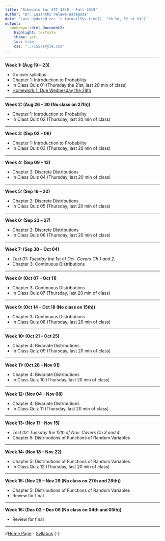 ```yaml
---
title: "Schedule for STT 3250 - Fall 2019"
author: "Dr. Lasanthi Pelawa-Watagoda"
date: 'Last Updated on: `r format(Sys.time(), "%b %d, %Y at %X")`'
output: 
  bookdown::html_document2: 
    highlight: textmate
    theme: yeti
    toc: true
    css: "../CSS/style.css"
---
```


***

**Week 1: (Aug 19 -- 23)**

* Go over syllabus.
* Chapter 1: Introduction to Probability
* In Class Quiz 01 (Thursday the 21st, last 20 min of class)
* [Homework 1: Due Wednesday the 28th](Homework.html)

***

**Week 2: (Aug 26 -- 30 (No class on 27th))** 

* Chapter 1: Introduction to Probability
* In Class Quiz 02 (Thursday, last 20 min of class)


***

**Week 3: (Sep 02 -- 06)**

* Chapter 1: Introduction to Probability
* In Class Quiz 03 (Thursday, last 20 min of class)

***

**Week 4: (Sep 09 -- 13)**

* Chapter 2: Discrete Distributions
* In Class Quiz 04 (Thursday, last 20 min of class)

***

**Week 5: (Sep 16 -- 20)**

* Chapter 2: Discrete Distributions
* In Class Quiz 05 (Thursday, last 20 min of class)

***

**Week 6: (Sep 23 -- 27)**

* Chapter 2: Discrete Distributions
* In Class Quiz 06 (Thursday, last 20 min of class)

***

**Week 7: (Sep 30 -- Oct 04)**

* *Test 01: Tuesday the 1st of Oct. Covers Ch 1 and 2.*
* Chapter 3: Continuous Distributions

***

**Week 8: (Oct 07 -- Oct 11)**

* Chapter 3: Continuous Distributions
* In Class Quiz 07 (Thursday, last 20 min of class)

***

**Week 9: (Oct 14 -- Oct 18 (No class on 15th))**

* Chapter 3: Continuous Distributions
* In Class Quiz 08 (Thursday, last 20 min of class)

***

**Week 10: (Oct 21 -- Oct 25)**

* Chapter 4: Bivariate Distributions
* In Class Quiz 09 (Thursday, last 20 min of class)

***

**Week 11: (Oct 28 -- Nov 01)**

* Chapter 4: Bivariate Distributions
* In Class Quiz 10 (Thursday, last 20 min of class)

***

**Week 12: (Nov 04 -- Nov 08)**

* Chapter 4: Bivariate Distributions
* In Class Quiz 11 (Thursday, last 20 min of class)

***

**Week 13: (Nov 11 -- Nov 15)**

* *Test 02: Tuesday the 12th of Nov. Covers Ch 3 and 4.*
* Chapter 5: Distributions of Functions of Random Variables

***

**Week 14: (Nov 18 -- Nov 22)**

* Chapter 5: Distributions of Functions of Random Variables
* In Class Quiz 12 (Thursday, last 20 min of class)

***

**Week 15: (Nov 25 -- Nov 29 (No class on 27th and 28th))**

* Chapter 5: Distributions of Functions of Random Variables
* Review for final

***

**Week 16: (Dec 02 -- Dec 06 (No class on 04th and 05th))**

* Review for final

***

#[Home Page](http://Lasanthiwatagoda.github.io/STT3250Fall2019ClassRepo/index.html) - [Syllabus](https://Lasanthiwatagoda.github.io/STT3250Fall2019ClassRepo/Syllabus/STT3250Fall2019Syllabus.html) {-}  



